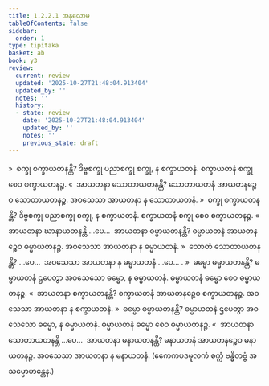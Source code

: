 ```yaml
---
title: 1.2.2.1 အနုလောမ
tableOfContents: false
sidebar:
  order: 1
type: tipitaka
basket: ab
book: y3
review:
  current: review
  updated: '2025-10-27T21:48:04.913404'
  updated_by: ''
  notes: ''
  history:
  - state: review
    date: '2025-10-27T21:48:04.913404'
    updated_by: ''
    notes: ''
    previous_state: draft
---
```



<ReviewStatus review={frontmatter.review} showDetails={true} />

<HypothesisAnnotation frontmatter={frontmatter} />

<DynamicBreadcrumb />

<Division number="12" book="y3" e="ch" v="33" p="78">

<Paragraph number="247" book="y3">
»  စက္ခု စက္ခာယတနန္တိ?
</Paragraph>

<Paragraph number="248" book="y3">
ဒိဗ္ဗစက္ခု ပညာစက္ခု စက္ခု, န စက္ခာယတနံ. စက္ခာယတနံ စက္ခု စေဝ စက္ခာယတနဉ္စ.
</Paragraph>

<Paragraph number="249" book="y3">
«  အာယတနာ သောတာယတနန္တိ?
</Paragraph>

<Paragraph number="250" book="y3">
သောတာယတနံ အာယတနဉ္စေဝ သောတာယတနဉ္စ. အဝသေသာ အာယတနာ န သောတာယတနံ.
</Paragraph>

<Paragraph number="251" book="y3">
»  စက္ခု စက္ခာယတနန္တိ?
</Paragraph>

<Paragraph number="252" book="y3">
ဒိဗ္ဗစက္ခု ပညာစက္ခု စက္ခု, န စက္ခာယတနံ. စက္ခာယတနံ စက္ခု စေဝ စက္ခာယတနဉ္စ.
</Paragraph>

<Paragraph number="253" book="y3">
«  အာယတနာ ဃာနာယတနန္တိ …ပေ…  အာယတနာ ဓမ္မာယတနန္တိ?
</Paragraph>

<Paragraph number="254" book="y3">
ဓမ္မာယတနံ အာယတနဉ္စေဝ ဓမ္မာယတနဉ္စ. အဝသေသာ အာယတနာ န ဓမ္မာယတနံ.
</Paragraph>

<Paragraph number="255" book="y3">
»  သောတံ သောတာယတနန္တိ? …ပေ…  အဝသေသာ အာယတနာ န ဓမ္မာယတနံ …ပေ… .
</Paragraph>

<Paragraph number="256" book="y3">
»  ဓမ္မော ဓမ္မာယတနန္တိ?
</Paragraph>

<Paragraph number="257" book="y3">
ဓမ္မာယတနံ ဌပေတွာ အဝသေသော ဓမ္မော, န ဓမ္မာယတနံ. ဓမ္မာယတနံ ဓမ္မော စေဝ ဓမ္မာယတနဉ္စ.
</Paragraph>

<Paragraph number="258" book="y3">
«  အာယတနာ စက္ခာယတနန္တိ?
</Paragraph>

<Paragraph number="259" book="y3">
စက္ခာယတနံ အာယတနဉ္စေဝ စက္ခာယတနဉ္စ. အဝသေသာ အာယတနာ န စက္ခာယတနံ.
</Paragraph>

<Paragraph number="260" book="y3">
»  ဓမ္မော ဓမ္မာယတနန္တိ?
</Paragraph>

<Paragraph number="261" book="y3">
ဓမ္မာယတနံ ဌပေတွာ အဝသေသော ဓမ္မော, န ဓမ္မာယတနံ. ဓမ္မာယတနံ ဓမ္မော စေဝ ဓမ္မာယတနဉ္စ.
</Paragraph>

<Paragraph number="262" book="y3">
«  အာယတနာ သောတာယတနန္တိ …ပေ…  အာယတနာ မနာယတနန္တိ?
</Paragraph>

<Paragraph number="263" book="y3">
မနာယတနံ အာယတနဉ္စေဝ မနာယတနဉ္စ. အဝသေသာ အာယတနာ န မနာယတနံ.
</Paragraph>

<Paragraph number="264" book="y3">
(ဧကေကပဒမူလကံ စက္ကံ ဗန္ဓိတဗ္ဗံ အသမ္မောဟန္တေန.)
</Paragraph>
</Division>
